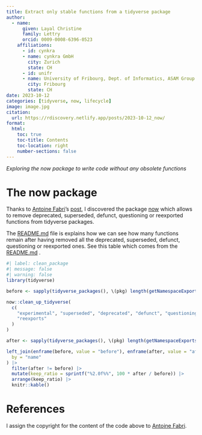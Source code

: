 ```yaml
---
title: Extract only stable functions from a tidyverse package
author: 
  - name:
      given: Layal Christine
      family: Lettry
      orcid: 0009-0008-6396-0523
    affiliations:
      - id: cynkra
      - name: cynkra GmbH
        city: Zurich
        state: CH
      - id: unifr
      - name: University of Fribourg, Dept. of Informatics, ASAM Group
        city: Fribourg
        state: CH
date: 2023-10-12
categories: [tidyverse, now, lifecycle]
image: image.jpg
citation: 
  url: https://rdiscovery.netlify.app/posts/2023-10-12_now/
format:
  html:
    toc: true
    toc-title: Contents
    toc-location: right
    number-sections: false
---
```


*Exploring the now package to write code without any obsolete functions*

# The now package

Thanks to [Antoine Fabri](https://x.com/antoine_fabri?s=20)'s [post](https://x.com/antoine_fabri/status/1712063122989547718?s=20), I discovered the package [now](https://github.com/moodymudskipper/now) which allows to remove deprecated, superseded, defunct, questioning or reexported functions from tidyverse packages.

The [README.md](https://github.com/moodymudskipper/now#readme) file is explains how we can see how many functions remain after having removed all the deprecated, superseded, defunct, questioning or reexported ones. See this table which comes from the [README.md](https://github.com/moodymudskipper/now#readme) .

```r
#| label: clean_package
#| message: false
#| warning: false
library(tidyverse)

before <- sapply(tidyverse_packages(), \(pkg) length(getNamespaceExports(pkg)))

now::clean_up_tidyverse(
  c(
    "experimental", "superseded", "deprecated", "defunct", "questioning",
    "reexports"
  )
)

after <- sapply(tidyverse_packages(), \(pkg) length(getNamespaceExports(pkg)))

left_join(enframe(before, value = "before"), enframe(after, value = "after"),
  by = "name"
) |>
  filter(after != before) |>
  mutate(keep_ratio = sprintf("%2.0f%%", 100 * after / before)) |>
  arrange(keep_ratio) |>
  knitr::kable()
```

# References

I assign the copyright for the content of the code above to [Antoine Fabri](https://x.com/antoine_fabri?s=20).
